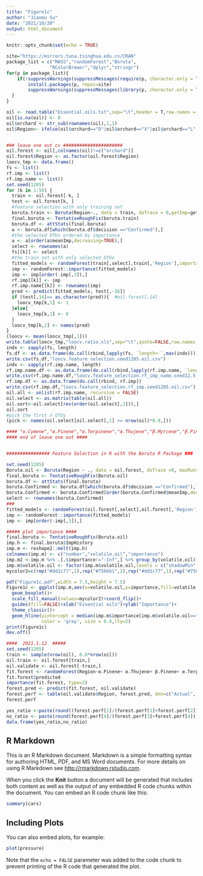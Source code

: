 ---
title: "Figure1c"
author: "Jianmu Su"
date: "2021/10/20"
output: html_document
---

```{r setup, include=FALSE}
knitr::opts_chunk$set(echo = TRUE)

site="https://mirrors.tuna.tsinghua.edu.cn/CRAN"
package_list = c("MASS","randomForest","Boruta",
				"RColorBrewer","dplyr","stringr")
for(p in package_list){
	if(!suppressWarnings(suppressMessages(require(p, character.only = TRUE, quietly = TRUE, warn.conflicts = FALSE)))){
		install.packages(p, repos=site)
		suppressWarnings(suppressMessages(library(p, character.only = TRUE, quietly = TRUE, warn.conflicts = FALSE)))
  }
}

oil <- read.table("Essential.oils.txt",sep="\t",header = T,row.names = 1)
oil[is.na(oil)] <- 0
oil$orchard <- str_sub(rownames(oil),1,1)
oil$Region<- ifelse(oil$orchard=="D"|oil$orchard=="X"|oil$orchard=="L"|oil$orchard=="S","Non-core","Core")


### leave one out cv ######################
oil.forest <- oil[,colnames(oil)!=c("orchard")] 
oil.forest$Region <- as.factor(oil.forest$Region)
loocv_tmp <- data.frame()
fs <- list()
rf.imp <- list()
rf.imp.name <- list()
set.seed(1205)
for (k in 1:56) {
  train <- oil.forest[-k, ]
  test <- oil.forest[k, ]
  #feature selection with only training set
  boruta.train <- Boruta(Region~., data = train, doTrace = 0,getImp=getImpRfZ,maxRuns=999)
  final.boruta <- TentativeRoughFix(boruta.train)
  boruta.df <- attStats(final.boruta)
  a <- boruta.df[which(boruta.df$decision =="Confirmed"),]
  #the selected OTUs ordered by importance
  a <- a[order(a$meanImp,decreasing=TRUE),] 
  select <- rownames(a)
  fs[[k]] <- select
  #the train set with only selected OTUs
  fitted_models <- randomForest(train[,select],train[,'Region'],importance=TRUE, ntree=1000) 
  imp <- randomForest::importance(fitted_models)
  imp <- imp[order(-imp[,3]),]
  rf.imp[[k]] <- imp 
  rf.imp.name[[k]] <- rownames(imp)
  pred <- predict(fitted_models, test[,-16])
  if (test[,14]== as.character(pred)){  #oil.forest[,14]
    loocv_tmp[k,1] <- 1
  }else{
    loocv_tmp[k,1] <- 0
  }
  loocv_tmp[k,2] <- names(pred)
}
(loocv <- mean(loocv_tmp[,1]))
write.table(loocv_tmp,"loocv.ratio.xls",sep="\t",quote=FALSE,row.names = FALSE)
indx <- sapply(fs, length)
fs.df <- as.data.frame(do.call(rbind,lapply(fs, `length<-`,max(indx))))
write.csv(fs.df,"loocv.feature_selection.seed1205.oil.csv")
indx <- sapply(rf.imp.name, length)
rf.imp.name.df <- as.data.frame(do.call(rbind,lapply(rf.imp.name, `length<-`,max(indx))))
write.csv(rf.imp.name.df,"loocv.feature_selection.rf_imp_name.seed12.5.oil.csv")
rf.imp.df <- as.data.frame(do.call(rbind, rf.imp))
write.csv(rf.imp.df,"loocv.feature_selection.rf_imp.seed1205.oil.csv")
oil.all <- unlist(rf.imp.name, recursive = FALSE)
oil.select <- as.matrix(table(oil.all))
oil.sort<-oil.select[rev(order(oil.select[,1])),]
oil.sort
#pick the first n OTUs
(pick <- names(oil.select[oil.select[,1] >= nrow(oil)*0.9,]))

#### "o.Cymene","α.Pinene","α.Terpinene","α.Thujene","β.Myrcene","β.Pinene","δ.Carene" 
#### end of leave one out ####


################ Feature Selection in R with the Boruta R Package ###

set.seed(1205) 
Boruta.oil <- Boruta(Region ~ ., data = oil.forest, doTrace =0, maxRuns = 999,getImp = getImpRfZ) 
final.boruta <- TentativeRoughFix(Boruta.oil)
boruta.df <- attStats(final.boruta)
boruta.Confirmed <- boruta.df[which(boruta.df$decision =="Confirmed"),]
boruta.Confirmed <- boruta.Confirmed[order(boruta.Confirmed$meanImp,decreasing=TRUE),] 
select <- rownames(boruta.Confirmed)
###
fitted_models <- randomForest(oil.forest[,select],oil.forest[,'Region'],importance=TRUE, ntree=1000) 
imp <- randomForest::importance(fitted_models)
imp <- imp[order(-imp[,3]),]

##### plot importance ####
final.boruta <- TentativeRoughFix(Boruta.oil)
imp.h <- final.boruta$ImpHistory
imp.m <- reshape2::melt(imp.h)
colnames(imp.m) <- c("number","volatile.oil","importance")
imp.m2 <-imp.m %>% .[.$importance!="-Inf",] %>% group_by(volatile.oil) %>% dplyr::summarize(importance=mean(importance))  %>% .[order(.$importance,decreasing = FALSE),]
imp.m$volatile.oil <- factor(imp.m$volatile.oil,levels = c("shadowMin","β.Phellandrene","α.terpineol","shadowMean","D.Limonene","α.Sinensal","Methyl.methanthranilate","shadowMax","γ.Terpinene","β.Myrcene","δ.Carene","α.Pinene","α.Thujene","α.Terpinene","o.Cymene","β.Pinene"))
mycolor2=c(rep("#dd1c77",1),rep("#756bb1",2),rep("#dd1c77",1),rep("#756bb1",3),"#dd1c77","#FFED6F",rep("#8DD3C7",7))
```
```{r plot figure1c}
pdf("Figure1c.pdf",width = 7.5,height = 7.5)
Figure1c <- ggplot(imp.m,aes(x=volatile.oil,y=importance,fill=volatile.oil))+
  geom_boxplot()+
  scale_fill_manual(values=mycolor2)+coord_flip()+
  guides(fill=FALSE)+xlab("Essential oils")+ylab("Importance")+
  theme_classic()+
  geom_hline(yintercept = median(imp.m$importance[imp.m$volatile.oil=="shadowMax"]),
             color = 'gray', size = 0.4,lty=2)
print(Figure1c)
dev.off()
```
``` {r ratio}
####  2021.1.12  #####
set.seed(1205)
train <- sample(nrow(oil), 0.8*nrow(oil))
oil.train <- oil.forest[train,]
oil.validate <- oil.forest[-train,]
fit.forest <- randomForest(Region~α.Pinene+ α.Thujene+ β.Pinene+ α.Terpinene+ δ.Carene+ β.Myrcene+o.Cymene,data=oil.train,na.action=na.roughfix,importance=TRUE)  
fit.forest$predicted
importance(fit.forest, type=2)                          
forest.pred <- predict(fit.forest, oil.validate)
forest.perf <- table(oil.validate$Region, forest.pred, dnn=c("Actual", "Predicted"))
forest.perf

yes_ratio <-paste(round((forest.perf[1]/(forest.perf[1]+forest.perf[2])),4)*100,"%",sep="")
no_ratio <- paste(round(forest.perf[4]/(forest.perf[3]+forest.perf[4]),4)*100,"%",sep="")
data.frame(yes_ratio,no_ratio)


```

## R Markdown

This is an R Markdown document. Markdown is a simple formatting syntax for authoring HTML, PDF, and MS Word documents. For more details on using R Markdown see <http://rmarkdown.rstudio.com>.

When you click the **Knit** button a document will be generated that includes both content as well as the output of any embedded R code chunks within the document. You can embed an R code chunk like this:

```{r cars}
summary(cars)
```

## Including Plots

You can also embed plots, for example:

```{r pressure, echo=FALSE}
plot(pressure)
```

Note that the `echo = FALSE` parameter was added to the code chunk to prevent printing of the R code that generated the plot.
